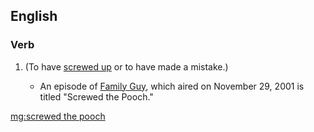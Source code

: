 ==English==

===Verb===
{{head|en|verb form}}

# {{en-past of|screw the pooch}} {{context|slang|lang=en}} (To have [[screwed up]] or to have made a mistake.)
#* An episode of [[Family Guy]], which aired on November 29, 2001 is titled "Screwed the Pooch."

[[mg:screwed the pooch]]